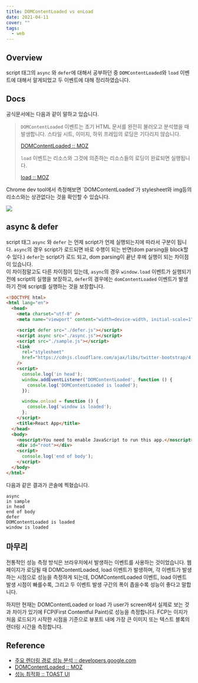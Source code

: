 ```yaml
---
title: DOMContentLoaded vs onLoad
date: 2021-04-11
cover: ""
tags:
  - web
---
```

## Overview

script 태그의 `async` 와 `defer`에 대해서 공부하던 중 `DOMContentLoaded`와 `load` 이벤트에 대해서 알게되었고 두 이벤트에 대해 정리하였습니다.

## Docs

공식문서에는 다음과 같이 말하고 있습니다.

> `DOMContentLoaded` 이벤트는 초기 HTML 문서를 완전히 불러오고 분석했을 때 발생합니다. 스타일 시트, 이미지, 하위 프레임의 로딩은 기다리지 않습니다.
>
> [DOMContentLoaded :: MOZ](https://developer.mozilla.org/ko/docs/Web/API/Window/DOMContentLoaded_event)
>
> `load` 이벤트는 리소스와 그것에 의존하는 리소스들의 로딩이 완료되면 실행됩니다.
>
> [load :: MOZ](https://developer.mozilla.org/ko/docs/Web/API/Window/load_event)

Chrome dev tool에서 측정해보면 \`DOMContentLoaded\`가 stylesheet와 img등의 리소스와는 상관없다는 것을 확인할 수 있습니다.

![](/images/domcontentload.png)

## async & defer

script 태그 `async` 와 `defer` 는 언제 script가 언제 실행되는지에 따라서 구분이 됩니다. `async`의 경우 script가 로드되면 바로 수행이 되는 반면(dom parsing을 block할 수 있다.) `defer`는 script가 로드 되고, dom parsing이 끝난 후에 실행이 되는 차이점이 있습니다. <br/>
이 차이점말고도 다른 차이점이 있는데, `async`의 경우 `window.load` 이벤트가 실행되기 전에 script의 실행을 보장하고, `defer`의 경우에는 `domContentLoaded` 이벤트가 발생하기 전에 script를 실행하는 것을 보장합니다.

```html
<!DOCTYPE html>
<html lang="en">
  <head>
    <meta charset="utf-8" />
    <meta name="viewport" content="width=device-width, initial-scale=1" />

    <script defer src="./defer.js"></script>
    <script async src="./async.js"></script>
    <script src="./sample.js"></script>
    <link
      rel="stylesheet"
      href="https://cdnjs.cloudflare.com/ajax/libs/twitter-bootstrap/4.0.0-alpha/css/bootstrap.min.css"
    />
    <script>
      console.log('in head');
      window.addEventListener('DOMContentLoaded', function () {
        console.log('DOMContentLoaded is loaded');
      });

      window.onload = function () {
        console.log('window is loaded');
      };
    </script>
    <title>React App</title>
  </head>
  <body>
    <noscript>You need to enable JavaScript to run this app.</noscript>
    <div id="root"></div>
    <script>
      console.log('end of body');
    </script>
  </body>
</html>
```

다음과 같은 결과가 콘솔에 찍혔습니다.

```shell
async
in sample
in head
end of body
defer
DOMContentLoaded is loaded
window is loaded
```

## 마무리

전통적인 성능 측정 방식은 브라우저에서 발생하는 이벤트를 사용하는 것이었습니다. 웹 페이지가 로딩될 때 DOMContentLoaded, load 이벤트가 발생하며, 각 이벤트가 발생하는 시점으로 성능을 측정하게 되는데, DOMContentlLoaded 이벤트, load 이벤트 발생 시점이 빠를수록, 그리고 두 이벤트 발생 구간의 폭이 좁을수록 성능이 좋다고 말합니다.

하지만 현재는 DOMContentLoaded or load 가 user가 screen에서 실제로 보는 것과 차이가 있기에 FCP(First Contentful Paint)로 성능을 측정합니다. FCP는 이지가 처음 로드되기 시작한 시점을 기준으로 뷰포트 내에 가장 큰 이미지 또는 텍스트 블록의 렌더링 시간을 측정합니다.

## Reference

* [주요 렌더링 경로 성능 분석 :: developers.google.com](https://developers.google.com/web/fundamentals/performance/critical-rendering-path/analyzing-crp)
* [DOMContentLoaded :: MOZ](https://developer.mozilla.org/en-US/docs/Web/API/Window/DOMContentLoaded_event)
* [성능 최적화 :: TOAST UI](https://ui.toast.com/fe-guide/ko_PERFORMANCE)